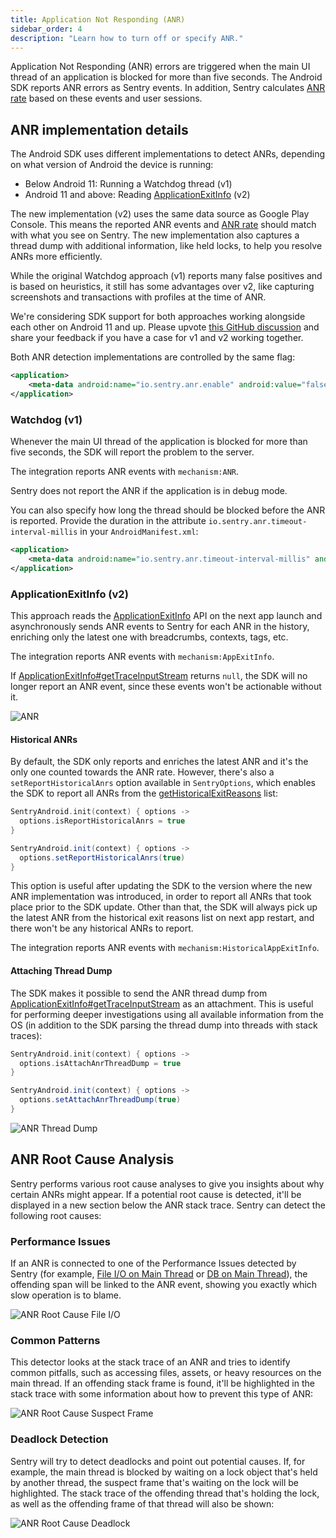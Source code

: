 ```yaml
---
title: Application Not Responding (ANR)
sidebar_order: 4
description: "Learn how to turn off or specify ANR."
---
```


Application Not Responding (ANR) errors are triggered when the main UI thread of an application is blocked for more than five seconds. The Android SDK reports ANR errors as Sentry events. In addition, Sentry calculates [ANR rate](/platforms/android/tracing/instrumentation/performance-metrics/#application-not-responding-anr-rate) based on these events and user sessions.

## ANR implementation details

The Android SDK uses different implementations to detect ANRs, depending on what version of Android the device is running:

- Below Android 11: Running a Watchdog thread (v1)
- Android 11 and above: Reading [ApplicationExitInfo](https://developer.android.com/reference/android/app/ApplicationExitInfo) (v2)

The new implementation (v2) uses the same data source as Google Play Console. This means the reported ANR events and [ANR rate](/platforms/android/tracing/instrumentation/performance-metrics/#application-not-responding-anr-rate) should match with what you see on Sentry. The new implementation also captures a thread dump with additional information, like held locks, to help you resolve ANRs more efficiently.

While the original Watchdog approach (v1) reports many false positives and is based on heuristics, it still has some advantages over v2, like capturing screenshots and transactions with profiles at the time of ANR.

<Alert>

We're considering SDK support for both approaches working alongside each other on Android 11 and up. Please upvote [this GitHub discussion](https://github.com/getsentry/sentry-java/discussions/2716) and share your feedback if you have a case for v1 and v2 working together.

</Alert>

Both ANR detection implementations are controlled by the same flag:

```xml {filename:AndroidManifest.xml}
<application>
    <meta-data android:name="io.sentry.anr.enable" android:value="false" />
</application>
```

### Watchdog (v1)

Whenever the main UI thread of the application is blocked for more than five seconds, the SDK will report the problem to the server.

The integration reports ANR events with `mechanism:ANR`.

<Alert>

Sentry does not report the ANR if the application is in debug mode.

</Alert>

You can also specify how long the thread should be blocked before the ANR is reported. Provide the duration in the attribute `io.sentry.anr.timeout-interval-millis` in your `AndroidManifest.xml`:

```xml {filename:AndroidManifest.xml}
<application>
    <meta-data android:name="io.sentry.anr.timeout-interval-millis" android:value="2000" />
</application>
```

### ApplicationExitInfo (v2)

This approach reads the [ApplicationExitInfo](https://developer.android.com/reference/android/app/ApplicationExitInfo) API on the next app launch
and asynchronously sends ANR events to Sentry for each ANR in the history, enriching only the latest one with breadcrumbs, contexts, tags, etc.

The integration reports ANR events with `mechanism:AppExitInfo`.

<Alert>

If [ApplicationExitInfo#getTraceInputStream](<https://developer.android.com/reference/android/app/ApplicationExitInfo#getTraceInputStream()>) returns `null`, the SDK will no longer report an ANR event, since these events won't be actionable without it.

</Alert>

![ANR](./img/app-not-respond.png)

#### Historical ANRs

By default, the SDK only reports and enriches the latest ANR and it's the only one counted towards the ANR rate. However, there's also a `setReportHistoricalAnrs` option available in `SentryOptions`, which enables the SDK to report all ANRs from the [getHistoricalExitReasons](<https://developer.android.com/reference/android/app/ActivityManager?hl=en#getHistoricalProcessExitReasons(java.lang.String,%20int,%20int)>) list:

```kotlin
SentryAndroid.init(context) { options ->
  options.isReportHistoricalAnrs = true
}
```

```java
SentryAndroid.init(context) { options ->
  options.setReportHistoricalAnrs(true)
}
```

This option is useful after updating the SDK to the version where the new ANR implementation was introduced, in order to report all ANRs that took place prior to the SDK update. Other than that, the SDK will always pick up the latest ANR from the historical exit reasons list on next app restart, and there won't be any historical ANRs to report.

The integration reports ANR events with `mechanism:HistoricalAppExitInfo`.

#### Attaching Thread Dump

The SDK makes it possible to send the ANR thread dump from [ApplicationExitInfo#getTraceInputStream](<https://developer.android.com/reference/android/app/ApplicationExitInfo#getTraceInputStream()>) as an attachment. This is useful for performing deeper investigations using all available information from the OS (in addition to the SDK parsing the thread dump into threads with stack traces):

```kotlin
SentryAndroid.init(context) { options ->
  options.isAttachAnrThreadDump = true
}
```

```java
SentryAndroid.init(context) { options ->
  options.setAttachAnrThreadDump(true)
}
```

![ANR Thread Dump](./img/app-not-respond-thread-dump.png)

## ANR Root Cause Analysis

Sentry performs various root cause analyses to give you insights about why certain ANRs might appear. If a potential root cause is detected, it'll be displayed in a new section below the ANR stack trace. Sentry can detect the following root causes:

### Performance Issues

If an ANR is connected to one of the Performance Issues detected by Sentry (for example, [File I/O on Main Thread](/product/issues/issue-details/performance-issues/file-main-thread-io/) or [DB on Main Thread](/product/issues/issue-details/performance-issues/db-main-thread-io/)), the offending span will be linked to the ANR event, showing you exactly which slow operation is to blame.

![ANR Root Cause File I/O](./img/anr-rootcause-fileio.png)

### Common Patterns

This detector looks at the stack trace of an ANR and tries to identify common pitfalls, such as accessing files, assets, or heavy resources on the main thread. If an offending stack frame is found, it'll be highlighted in the stack trace with some information about how to prevent this type of ANR:

![ANR Root Cause Suspect Frame](./img/anr-rootcause-frame.png)

### Deadlock Detection

Sentry will try to detect deadlocks and point out potential causes. If, for example, the main thread is blocked by waiting on a lock object that's held by another thread, the suspect frame that's waiting on the lock will be highlighted. The stack trace of the offending thread that's holding the lock, as well as the offending frame of that thread will also be shown:

![ANR Root Cause Deadlock](./img/anr-rootcause-deadlock.png)
